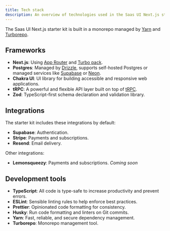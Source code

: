 ```yaml
---
title: Tech stack
description: An overview of technologies used in the Saas UI Next.js starter kit.
---
```


The Saas UI Next.js starter kit is built in a monorepo managed by [Yarn](https://yarnpkg.com) and [Turborepo](https://turbo.build/repo).

## Frameworks

- **Next.js**: Using [App Router](https://nextjs.org/docs/app) and [Turbo pack](https://turbo.build/pack).
- **Postgres**: Managed by [Drizzle](https://orm.drizzle.team), supports self-hosted Postgres or managed services like [Supabase](https://supabase.com) or [Neon](https://neon.tech).
- **Chakra UI**: UI library for building accessible and responsive web applications.
- **tRPC**: A powerful and flexible API layer built on top of [tRPC](https://trpc.io).
- **Zod**: TypeScript-first schema declaration and validation library.

## Integrations

The starter kit includes these integrations by default:

- **Supabase**: Authentication.
- **Stripe**: Payments and subscriptions.
- **Resend**: Email delivery.

Other integrations:

- **Lemonsqueezy**: Payments and subscriptions. _Coming soon_

## Development tools

- **TypeScript**: All code is type-safe to increase productivity and prevent errors.
- **ESLint**: Sensible linting rules to help enforce best practices.
- **Prettier**: Opinionated code formatting for consistency.
- **Husky**: Run code formatting and linters on Git commits.
- **Yarn**: Fast, reliable, and secure dependency management.
- **Turborepo**: Monorepo management tool.
